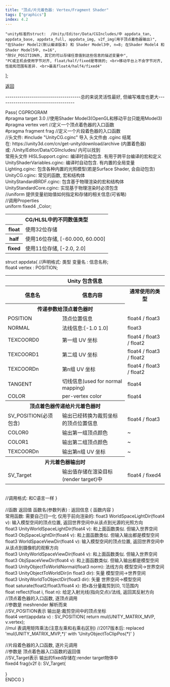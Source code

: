 ```yaml
---
title: "顶点/片元着色器: Vertex/Fragment Shader"
tags: ["graphics"]
index: 4.2
---
```


    "unity标准的struct:  /Unity/Editor/Data/CGIncludes/中 appdata_tan, appdata_base, appdata_full, appdata_img, v2f_img(用于顶点着色器输出)",
    "在Shader Model2(默认编译版本) 和 Shader Model3中, n=8; 在Shader Model4 和 Shader Model5中, n=16",
    "除SV_POSITION外, 其它的可以存储任意值到这些信息的描述变量中",
    "PC或主机会使用字节对齐, float/half/fixed是等效的; <br>移动平台上不会字节对齐, 性能和范围有差异. <br>最高float4/half4/fixed4"
];

[返回](./)

-------------------------------------总的来说灵活性最好, 但编写难度也更大-------------------------------------

<Tab>
    Pass&#123;
    <Tab>
        CGPROGRAM
        <br/>
        #pragma target 3.0      //使用Shader Model3(OpenGL和移动平台只能用Model3)
        <br/>
        #pragma vertex vert 	//定义一个顶点着色器的入口函数
        <br/>
        #pragma fragment frag	//定义一个片段着色器的入口函数
        <br/>
        //<Expansion>头文件</Expansion>: #include "UnityCG.cginc" 导入
        <Tab expan>
            头文件由 .cginc 结尾
            <br/>
            在: https://unity3d.com/cn/get-unity/download/archive (内置着色器)
            <br/>
            或: /Unity/Editor/Data/CGIncludes/ 内可以找到
            <br/>
            <Expansion>常用头文件</Expansion>
            <Tab expan>
                HISLSupport.cginc: 编译时自动包含. 有用于跨平台编译的宏和定义
                <br/>
                UnityShaderVariables.cginc: 编译时自动包含. 有内置的全局变量
                <br/>
                Lighting.cginc: 包含各种内置的光照模型(若是Surface Shader, 会自动包含)
                <br/>
                UnityCG.cginc: 常见的函数, 宏和结构体
                <br/>
                UnityStandardBRDF.cginc: 包含基于物理渲染的宏和结构体
                <br/>
                UnityStandardCore.cginc: 实现基于物理渲染时必须包含
            </Tab>
        </Tab>
        <br/>
        //uniform 提供变量初始值如何指定和存储的相关信息(可省略)
        <br/>
        //调用Properties
        <br/>
        uniform <Expansion>fixed4</Expansion> _Color;
        <br/>
        <Tab expan>
            <table>
                <tr>
                    <th colspan="2"><Quote id="#4">CG/HLSL中的不同数值类型</Quote></th>
                </tr>
                <tr>
                    <th>float</th>
                    <td>使用32位存储</td>
                </tr>
                <tr>
                    <th>half</th>
                    <td>使用16位存储, [-60.000, 60.000]</td>
                </tr>
                <tr>
                    <th>fixed</th>
                    <td>使用11位存储, [-2.0, 2.0]</td>
                </tr>
            </table>
        </Tab>
        struct <Expansion><Quote id="#1">appdata</Quote></Expansion>&#123;
        <Tab expan>
            //声明格式: 类型 变量名 : 信息名称;
            <br/>
            float4 vertex : POSITION;
            <br/>
            <table>
                <tr>
                    <th colspan="3" class="Large">Unity 包含信息</th>
                </tr>
                <tr>
                    <th class="Color">信息名</th>
                    <th class="Color">信息内容</th>
                    <th class="Color">通常使用的类型</th>
                </tr>
                <tr style="empty-cells: hide">
                    <th colspan="2">传递参数给顶点着色器时</th>
                    <td></td>
                </tr>
                <tr>
                    <td>POSITION</td>
                    <td>顶点位置信息</td>
                    <td>float4 / float3</td>
                </tr>
                <tr>
                    <td>NORMAL</td>
                    <td>法线信息:[-1.0 1.0]</td>
                    <td>float3</td>
                </tr>
                <tr>
                    <td>TEXCOORD0</td>
                    <td>第一组 UV 坐标</td>
                    <td>float4 / float3 / float2</td>
                </tr>
                <tr>
                    <td>TEXCOORD1</td>
                    <td>第二组 UV 坐标</td>
                    <td>float4 / float3 / float2</td>
                </tr>
                <tr>
                    <td><Quote id="#2">TEXCOORDn</Quote></td>
                    <td>第n组 UV 坐标</td>
                    <td>float4 / float3 / float2</td>
                </tr>
                <tr>
                    <td>TANGENT</td>
                    <td>切线信息(used for normal mapping)</td>
                    <td>float4</td>
                </tr>
                <tr>
                    <td>COLOR</td>
                    <td>per-vertex color</td>
                    <td>float4</td>
                </tr>
                <tr style="empty-cells: hide">
                    <th colspan="2"><Quote id="#3">顶点着色器传递给片元着色器时</Quote></th>
                    <td></td>
                </tr>
                <tr>
                    <td>SV_POSITION(必须包含)</td>
                    <td>输出已经转换为裁剪坐标的顶点位置信息</td>
                    <td>float4 / float3</td>
                </tr>
                <tr>
                    <td>COLOR0</td>
                    <td>输出第一组顶点颜色</td>
                    <td> ~ </td>
                </tr>
                <tr>
                    <td>COLOR1</td>
                    <td>输出第二组顶点颜色</td>
                    <td> ~ </td>
                </tr>
                <tr>
                    <td>TEXCOORDn</td>
                    <td>输出第n组 UV 坐标</td>
                    <td> ~ </td>
                </tr>
                <tr style="empty-cells: hide">
                    <th colspan="2">片元着色器输出时</th>
                    <td></td>
                </tr>
                <tr>
                    <td>SV_Target</td>
                    <td>输出值存储在渲染目标(render target)中</td>
                    <td>float4 / fixed4</td>
                </tr>
            </table>
            <br/>
            //调用格式: 和C语言一样
        </Tab>
        &#125;
        <br/>
        <br/>
        //<Expansion>函数</Expansion>
        <Tab expan>
            返回值 函数名(参数列表) : 返回信息 &#123; 函数内容 &#125;
            <br/>
            <Expansion>常用函数</Expansion>: 需要自己归一化
            <Tab expan>
                <Expansion>仅用于前向渲染的</Expansion>:
                <Tab expan>
                    float3 WorldSpaceLightDir(float4 v): 输入模型空间的顶点位置, 返回世界空间中从该点到光源的光照方向
                    <br/>
                    float3 UnityWorldSpaceLightDir(float4 v): 和上面函数类似. 但输入世界空间
                    <br/>
                    float3 ObjSpaceLightDir(float4 v): 和上面函数类似. 但输入输出都是模型空间
                </Tab>
                <br/>
                float3 WorldSpaceViewDir(float4 v): 输入模型空间的顶点位置, 返回世界空间中从该点到摄像机的观察方向
                <br/>
                float3 UnityWorldSpaceViewDir(float4 v): 和上面函数类似. 但输入世界空间
                <br/>
                float3 ObjSpaceViewDir(float4 v): 和上面函数类似. 但输入输出都是模型空间
                <br/>
                float3 UnityObjectToWorldNormal(float3 norm): 法线方向 模型空间->世界空间
                <br/>
                float3 UnityObjectToWorldDir(in float3 dir): 矢量 模型空间->世界空间
                <br/>
                float3 UnityWorldToObjectDir(float3 dir): 矢量 世界空间->模型空间
                <br/>
                float saturate(float2/float3/float4 x): 把x各分量裁剪到[0, 1]范围内
                <br/>
                float reflect(float i, float n): 给定入射光线(指向交点)/法线, 返回其反射方向
            </Tab>
        </Tab>
        <br/>
        //顶点着色器的入口函数, 逐顶点调用
        <br/>
        //参数是 meshrender 解析而来
        <br/>
        //SV_POSITION表示 输出是:裁剪空间中的顶点坐标
        <br/>
        float4 vert(appdata v) : SV_POSITION&#123;
        <Tab>
            return mul(UNITY_MATRIX_MVP, v.vertex);
            <br/>
            //mul 表调用矩阵乘法(注意左乘和右乘右区别)
            //2017版本后: replaced 'mul(UNITY_MATRIX_MVP,*)' with 'UnityObjectToClipPos(*)'
        </Tab>
        &#125;
        <br/>
        <br/>
        //片段着色器的入口函数, 逐片元调用
        <br/>
        //参数是 顶点着色器入口函数的返回值
        <br/>
        //SV_Target表示 输出的fixed存储在:render target物体中
        <br/>
        fixed4 frag(v2f i): SV_Target&#123;
        <br/>
        <br/>
        &#125;
        <br/>
        ENDCG
    </Tab>
    &#125;
</Tab>